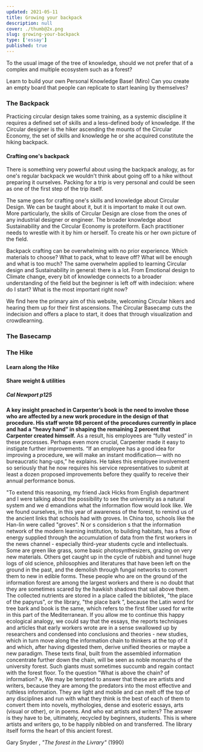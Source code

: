 ```yaml
---
updated: 2021-05-11
title: Growing your backpack
description: null
cover: ./thumb@2x.png
slug: growing-your-backpack
type: ['essay']
published: true
---
```


To the usual image of the tree of knowledge, should we not prefer that of a complex and multiple ecosystem such as a forest?

Learn to build your own Personal Knowledge Base! (Miro)
Can you create an empty board that people can replicate to start leaning by themselves?

### The Backpack
Practicing circular design takes some training, as a systemic discipline it requires a defined set of skills and a less-defined body of knowledge. If the Circular designer is the hiker ascending the mounts of the Circular Economy, the set of skills and knowledge he or she acquired constitute the hiking backpack. 

#### Crafting one's backpack 

There is something very powerful about using the backpack analogy, as for one's regular backpack we wouldn't think about going off to a hike without preparing it ourselves. Packing for a trip is very personal and could be seen as one of the first step of the trip itself. 

The same goes for crafting one's skills and knowledge about Circular Design. We can be taught about it, but it is important to make it out own. More particularly, the skills of Circular Design are close from the ones of any industrial designer or engineer. The broader knowledge about Sustainability and the Circular Economy is proteiform. Each practitioner needs to wrestle with it by him or herself. To create his or her own picture of the field. 

Backpack crafting can be overwhelming with no prior experience. Which materials to choose? What to pack, what to leave off? What will be enough and what is too much? 
The same overwhelm applied to learning Circular design and Sustainability in general: there is a lot. From Emotional design to Climate change, every bit of knowledge connects to a broader understanding of the field but the beginner is left off with indecision: where do I start? What is the most important right now? 

We find here the primary aim of this website, welcoming Circular hikers and hearing them up for their first ascensions. The Circular Basecamp cuts the indecision and offers a place to start, it does that through visualization and crowdlearning. 

### The Basecamp



### The Hike 

#### Learn along the Hike 

#### Share weight & utilities 


##### Cal Newport p125
 **A key insight
preached in Carpenter’s book is the need to involve those
who are affected by a new work procedure in the design of
that procedure. His staff wrote 98 percent of the procedures
currently in place and had a “heavy hand” in shaping the remaining
2 percent that Carpenter created himself.** As a result,
his employees are “fully vested” in these processes. Perhaps
even more crucial, Carpenter made it easy to instigate
further improvements. “If an employee has a good idea
for improving a procedure, we will make an instant modification—
with no bureaucratic hang-ups,” he explains.  He
takes this employee involvement so seriously that he now requires
his service representatives to submit at least a dozen
proposed improvements before they qualify to receive their
annual performance bonus.


<SimpleCard width="700px">

<p  style={{ textAlign: 'center' }}> "To extend this reasoning, my friend Jack Hicks from
English department and I were talking about the possibility
to see the university as a natural system and we
d emandions what the information flow would look like. We
we found ourselves, in this year of awareness of the
forest, to remind us of the ancient links that schools had with groves. In China too, schools like
the Han-lin were called "groves". N or s considerion s that the
information network of the modern learning institution,
to building habitats, has a flow of energy supplied
through the accumulation of data from the first workers in
the news channel - especially third-year students
cycle and intellectuals. Some are green like grass, some
basic photosynthesizers, grazing on very new materials. Others get caught up in the cycle of rubbish and tunnel huge logs of old science, philosophies
and literatures that have been left on the ground in the past, and the
demolish through fungal networks to convert them to
new in edible forms. These people who are
on the ground of the information forest are among the largest
workers and there is no doubt that they are sometimes scared
by the hawkish shadows that sail above them.
The collected nutrients are stored in a place
called the bibliotek, "the place of the papyrus", or the library, "the place
bark ”, because the Latin word for tree bark and book
is the same, which refers to the first fiber used for
write in this part of the Mediterranean.
If you allow me to continue this happy ecological analogy, we could say that the essays, the reports
techniques and articles that early workers wrote
are in a sense swallowed up by researchers and condensed into
conclusions and theories - new studies, which in turn
move along the information chain to thinkers at the
top of it and which, after having digested them, derive
unified theories or maybe a new paradigm. These texts
final, built from the assembled information concentrate
further down the chain, will be seen as noble monarchs
of the university forest. Such giants must sometimes succumb and regain contact with the forest floor.
To the question "What is above the chain?
of information? », We may be tempted to answer that these are
artists and writers, because they are among the predators
into the most effective and ruthless information. They
are light and mobile and can melt off the top of any
disciplines and run with what they think is the best of
each of them to convert them into novels, mythologies, dense and esoteric essays, arts (visual or other),
or in poems. And who eat artists and writers? The
answer is they have to be, ultimately, recycled
by beginners, students. This is where artists and writers go, to be happily nibbled on and transferred. The
library itself forms the heart of this ancient forest.
	
Gary Snyder , *"The forest in the Livrary"* (1990)</p>

</SimpleCard>
